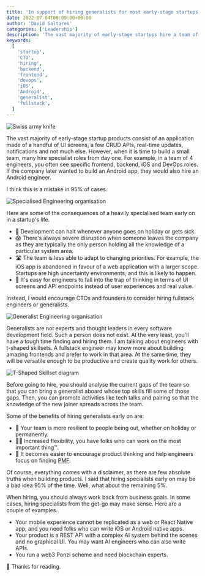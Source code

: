```yaml
---
title: 'In support of hiring generalists for most early-stage startups'
date: 2022-07-04T00:00:00+00:00
author: 'David Saltares'
categories: ['Leadership']
description: 'The vast majority of early-stage startups hire a team of specialists when they just need to build a web application. I think this is a mistake in 95% of cases. In this article I present the benefits of hiring specialists in most organisations.'
keywords:
  [
    'startup',
    'CTO',
    'hiring',
    'backend',
    'frontend',
    'devops',
    'iOS',
    'Android',
    'generalist',
    'fullstack',
  ]
---
```


![Swiss army knife](/img/swiss-army-knife.jpg 'By Denise Jan on Unsplash')

The vast majority of early-stage startup products consist of an application made of a handful of UI screens, a few CRUD APIs, real-time updates, notifications and not much else. However, when it is time to build a small team, many hire specialist roles from day one. For example, in a team of 4 engineers, you often see specific frontend, backend, iOS and DevOps roles. If the company later wanted to build an Android app, they would also hire an Android engineer.

I think this is a mistake in 95% of cases.

![Specialised Engineering organisation](/img/generalists/specialised-org.webp)

Here are some of the consequences of a heavily specialised team early on in a startup's life.

- 🛑 Development can halt whenever anyone goes on holiday or gets sick.
- 😱 There's always severe disruption when someone leaves the company as they are typically the only person holding all the knowledge of a particular system area.
- 🛣️ The team is less able to adapt to changing priorities. For example, the iOS app is abandoned in favour of a web application with a larger scope. Startups are high uncertainty environments, and this is likely to happen.
- 🤔 It's easy for engineers to fall into the trap of thinking in terms of UI screens and API endpoints instead of user experiences and real value.

Instead, I would encourage CTOs and founders to consider hiring fullstack engineers or generalists.

![Generalist Engineering organisation](/img/generalists/generalist-org.webp)

Generalists are not experts and thought leaders in every software development field. Such a person does not exist. At the very least, you'll have a tough time finding and hiring them. I am talking about engineers with t-shaped skillsets. A fullstack engineer may know more about building amazing frontends and prefer to work in that area. At the same time, they will be versatile enough to be productive and create quality work for others.

![T-Shaped Skillset diagram](/img/generalists/t-shaped-skillset.webp)

Before going to hire, you should analyse the current gaps of the team so that you can bring a generalist aboard whose top skills fill some of those gaps. Then, you can promote activities like tech talks and pairing so that the knowledge of the new joiner spreads across the team.

Some of the benefits of hiring generalists early on are:

- 💪 Your team is more resilient to people being out, whether on holiday or permanently.
- 🧘‍♀️ Increased flexibility, you have folks who can work on the most important thing™.
- 🥅 It becomes easier to encourage product thinking and help engineers focus on finding [PMF](https://en.wikipedia.org/wiki/Product/market_fit).

Of course, everything comes with a disclaimer, as there are few absolute truths when building products. I said that hiring specialists early on may be a bad idea 95% of the time. Well, what about the remaining 5%.

When hiring, you should always work back from business goals. In some cases, hiring specialists from the get-go may make sense. Here are a couple of examples.

- Your mobile experience cannot be replicated as a web or React Native app, and you need folks who can write iOS or Android native apps.
- Your product is a REST API with a complex AI system behind the scenes and no graphical UI. You may want AI engineers who can also write APIs.
- You run a web3 Ponzi scheme and need blockchain experts.

🙌 Thanks for reading.
